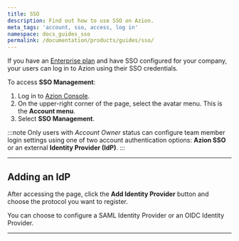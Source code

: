 ```yaml
---
title: SSO
description: Find out how to use SSO on Azion.
meta_tags: 'account, sso, access, log in'
namespace: docs_guides_sso
permalink: /documentation/products/guides/sso/
---
```



If you have an [Enterprise plan](https://www.azion.com/en/professional-services/) and have SSO configured for your company, your users can log in to Azion using their SSO credentials.

To access **SSO Management**:

1. Log in to [Azion Console](https://console.azion.com).
2. On the upper-right corner of the page, select the avatar menu. This is the **Account menu**.
3. Select **SSO Management**.

:::note
Only users with *Account Owner* status can configure team member login settings using one of two account authentication options: **Azion SSO** or an external **Identity Provider (IdP)**.
:::

---

## Adding an IdP

After accessing the page, click the **Add Identity Provider** button and choose the protocol you want to register.

You can choose to configure a SAML Identity Provider or an OIDC Identity Provider.

<LinkButton link="/en/documentation/products/guides/#accounts" label="Identity Providers guides" severity="secondary" />

---
